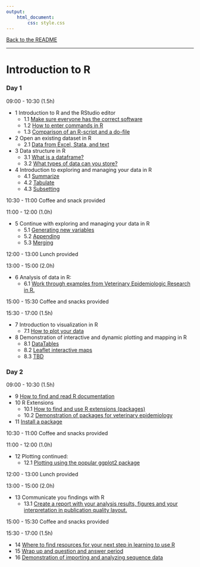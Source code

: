 ```yaml
---
output:
    html_document:
        css: style.css
---
```


[Back to the README](README.html)

---

# Introduction to R

### Day 1

09:00 - 10:30 (1.5h)

* 1 Introduction to R and the RStudio editor
    * 1.1 [Make sure everyone has the correct software](day1/lesson1/lesson1_1.html)
    * 1.2 [How to enter commands in R](day1/lesson1/lesson1_2.html)
    * 1.3 [Comparison of an R-script and a do-file](day1/lesson1/lesson1_3.html)
* 2 Open an existing dataset in R
    * 2.1 [Data from Excel, Stata, and text](day1/lesson2/lesson2_1.html)
* 3 Data structure in R
    * 3.1 [What is a dataframe?](day1/lesson3/lesson3_1.html)
    * 3.2 [What types of data can you store?](day1/lesson3/lesson3_2.html)
* 4 Introduction to exploring and managing your data in R
    * 4.1 [Summarize](day1/lesson4/lesson4_1.html)
	* 4.2 [Tabulate](day1/lesson4/lesson4_2.html)
	* 4.3 [Subsetting](day1/lesson4/lesson4_3.html)

10:30 - 11:00 Coffee and snack provided

11:00 - 12:00 (1.0h)

* 5 Continue with exploring and managing your data in R
	* 5.1 [Generating new variables](day1/lesson5/lesson5_1.html)
	* 5.2 [Appending](day1/lesson5/lesson5_2.html)
	* 5.3 [Merging](day1/lesson5/lesson5_3.html)

12:00 - 13:00 Lunch provided

13:00 - 15:00 (2.0h)

* 6 Analysis of data in R:
	* 6.1
      [Work through examples from Veterinary Epidemiologic Research in R.](day1/lesson6/lesson6_1.html)

15:00 - 15:30 Coffee and snacks provided

15:30 - 17:00 (1.5h)

* 7 Introduction to visualization in R
    * 7.1 [How to plot your data](day1/lesson7/lesson7_1.html)
* 8 Demonstration of interactive and dynamic plotting and mapping in R
    * 8.1 [DataTables](day1/lesson8/lesson8_1.html)
    * 8.2 [Leaflet interactive maps](day1/lesson8/lesson8_2.html)
    * 8.3 [TBD](day1/lesson8/lesson8_3.html)

### Day 2

09:00 - 10:30 (1.5h)

* 9 [How to find and read R documentation](day2/lesson9/lesson9_1.html)
* 10 R Extensions
    * 10.1 [How to find and use R extensions (packages)](day2/lesson10/lesson10_1.html)
    * 10.2 [Demonstration of packages for veterinary epidemiology](day2/lesson10/lesson10_2.html)
* 11 [Install a package](day2/lesson11/lesson11_1.html)

10:30 - 11:00 Coffee and snacks provided

11:00 - 12:00 (1.0h)

* 12 Plotting continued:
	* 12.1 [Plotting using the popular ggplot2 package](day2/lesson12/lesson12_1.html)

12:00 - 13:00 Lunch provided

13:00 - 15:00 (2.0h)

* 13 Communicate you findings with R
    * 13.1 [Create a report with your analysis results, figures and your
      interpretation in publication quality layout.](day2/lesson13/lesson13_1.html)

15:00 - 15:30 Coffee and snacks provided

15:30 - 17:00 (1.5h)

* 14 [Where to find resources for your next step in learning to use R](day2/lesson14/lesson14_1.html)
* 15 [Wrap up and question and answer period](day2/lesson15/lesson15_1.html)
* 16 [Demonstration of importing and analyzing sequence data](day2/lesson16/lesson16_1.html)
